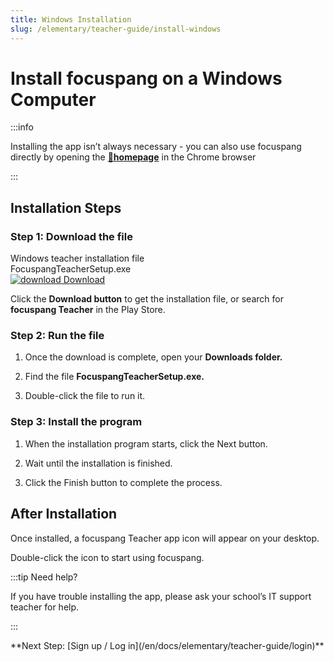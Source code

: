 ```yaml
---
title: Windows Installation
slug: /elementary/teacher-guide/install-windows
---
```


# Install focuspang on a Windows Computer

:::info

Installing the app isn’t always necessary - you can also use focuspang directly by opening the [**🔗homepage**](https://teacher.focuspang.com) in the Chrome browser

:::

## Installation Steps

### Step 1: Download the file

<div class="fp-download-container fp-download-green">
  <div>
    <div class="fp-download-title">Windows teacher installation file</div>
    <div class="fp-download-desc">FocuspangTeacherSetup.exe</div>
  </div>
  <a
    class="fp-download-button"
    href="https://ss1.cloud.kt.com:1000/focuspang-media/downloads/FocuspangTeacherSetup.exe"
  >
    <img
      class="fp-download-icon"
      src="/img/download-white-icon.svg"
      alt="download"
    />
    Download
  </a>
</div>

Click the **Download button** to get the installation file, or search for **focuspang Teacher** in the Play Store.

### Step 2: Run the file

1. Once the download is complete, open your **Downloads folder.**

2. Find the file **FocuspangTeacherSetup.exe.**

3. Double-click the file to run it.

### Step 3: Install the program

1. When the installation program starts, click the Next button.

2. Wait until the installation is finished.

3. Click the Finish button to complete the process.

## After Installation

Once installed, a focuspang Teacher app icon will appear on your desktop.

Double-click the icon to start using focuspang.

:::tip Need help?

If you have trouble installing the app, please ask your school’s IT support teacher for help.

:::

<div class="link-center">
  **Next Step: [Sign up / Log in](/en/docs/elementary/teacher-guide/login)**
</div>
